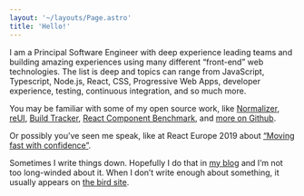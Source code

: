 ```yaml
---
layout: '~/layouts/Page.astro'
title: 'Hello!'
---
```



<div class="not-prose float-right w-[38%] shape-circle">
	<Picture loading="eager" src="/img/avatar.jpg" widths={[256, 375]} width={512} height={512} alt="" />
</div>

I am a Principal Software Engineer with deep experience leading teams and building amazing experiences using many different “front-end” web technologies. The list is deep and topics can range from JavaScript, Typescript, Node.js, React, CSS, Progressive Web Apps, developer experience, testing, continuous integration, and so much more.

You may be familiar with some of my open source work, like [Normalizer](https://github.com/paularmstrong/normalizr), [reUI](https://reui.dev), [Build Tracker](https://buildtracker.dev), [React Component Benchmark](https://github.com/paularmstrong/react-component-benchmark), and [more on Github](https://github.com/paularmstrong 'Paul Armstrong’s Github profile').

Or possibly you’ve seen me speak, like at React Europe 2019 about [“Moving fast with confidence”](https://www.youtube.com/watch?v=ikn_dBSski8).

Sometimes I write things down. Hopefully I do that in [my blog](/blog/) and I’m not too long-winded about it. When I don’t write enough about something, it usually appears on [the bird site](https://twitter.com/paularmstrong).
